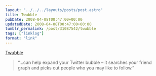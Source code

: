 ```yaml
---
layout: "../../../layouts/posts/post.astro"
title: Twubble
pubDate: 2008-04-08T00:47:00+00:00
updatedDate: 2008-04-08T00:47:00+00:00
tumblr_permalink: /post/31087542/twubble
tags: ["linklog"]
format: "link"
---
```


[Twubble][1]

> &ldquo;&hellip;can help expand your Twitter bubble &#8211; it searches your friend graph and picks out people who you may like to follow.&rdquo;

[1]: http://www.crazybob.org/twubble/
